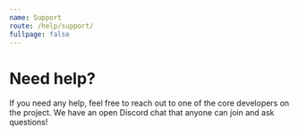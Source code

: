 ```yaml
---
name: Support
route: /help/support/
fullpage: false
---
```


# Need help?

If you need any help, feel free to reach out to one of the core developers on
the project. We have an open Discord chat that anyone can join and ask
questions!

